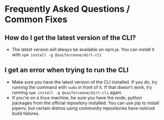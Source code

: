 # Frequently Asked Questions / Common Fixes

## How do I get the latest version of the CLI?
- The latest version will always be available on npm.js. You can install it with `npm install -g @saiforceone/dirt-cli`

## I get an error when trying to run the CLI
- Make sure you have the latest version of the CLI installed. If you do, try running the command with `sudo` in front of it. If that doesn't work, try running `npm install -g @saiforceone/dirt-cli` again.
- If you're on a linux machine, be sure you have the node, python packages from the official repository installed. You can use pip to install pipenv, but certain distros using community repositories have noticed build failures.